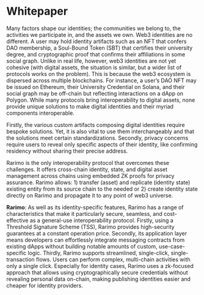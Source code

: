 ---
---

# Whitepaper

Many factors shape our identities; the communities we belong to, the activities we participate in, and the assets we
own. Web3 identities are no different. A user may hold identity artifacts such as an NFT that confers DAO membership, a
Soul-Bound Token (SBT) that certifies their university degree, and cryptographic proof that confirms their affiliations
in some social graph. Unlike in real life, however, web3 identities are not yet cohesive (with digital assets, the
situation is similar, but a wider list of protocols works on the problem). This is because the web3 ecosystem is
dispersed across multiple blockchains. For instance, a user’s DAO NFT may be issued on Ethereum, their University
Credential on Solana, and their social graph may be off-chain but reflecting interactions on a dApp on Polygon. While
many protocols bring interoperability to digital assets, none provide unique solutions to make digital identities and
their myriad components interoperable.

Firstly, the various custom artifacts composing digital identities require bespoke solutions. Yet, it is also vital to
use them interchangeably and that the solutions meet certain standardizations. Secondly, privacy concerns require users
to reveal only specific aspects of their identity, like confirming residency without sharing their precise address.

Rarimo is the only interoperability protocol that overcomes these challenges. It offers cross-chain identity, state, and
digital asset management across chains using embedded ZK proofs for privacy assurance. Rarimo allows: 1) transfer
(asset) and replicate (identity state) existing entity from its source chain to the needed or 2) create identity state
directly on Rarimo and propagate it to any point of web3 universe.

**Rarimo**: As well as its identity-specific features, Rarimo has a range of characteristics that make it particularly
secure, seamless, and cost-effective as a general-use interoperability protocol. Firstly, using a Threshold Signature
Scheme (TSS), Rarimo provides high-security guarantees at a constant operation price. Secondly, its application layer
means developers can effortlessly integrate messaging contracts from existing dApps without building notable amounts of
custom, use-case-specific logic. Thirdly, Rarimo supports streamlined, single-click, single-transaction flows. Users can
perform complex, multi-chain activities with only a single click. Especially for identity cases, Rarimo uses a
zk-focused approach that allows using cryptographically secure credentials without revealing personal data on-chain,
making publishing identities easier and cheaper for identity providers.
